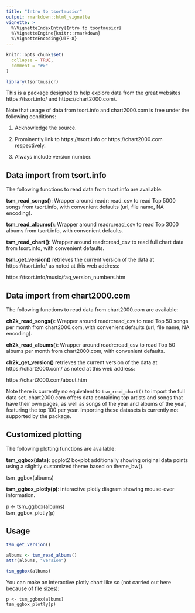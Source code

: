 ```yaml
---
title: "Intro to tsortmusicr"
output: rmarkdown::html_vignette
vignette: >
  %\VignetteIndexEntry{Intro to tsortmusicr}
  %\VignetteEngine{knitr::rmarkdown}
  %\VignetteEncoding{UTF-8}
---
```


```r
knitr::opts_chunk$set(
  collapse = TRUE,
  comment = "#>"
)
```

```r
library(tsortmusicr)
```

This is a package designed to help explore data from the great websites https://tsort.info/ and https://chart2000.com/.

Note that usage of data from tsort.info and chart2000.com is free under the following conditions:

1. Acknowledge the source.

2. Prominently link to https://tsort.info or https://chart2000.com respectively.

3. Always include version number.


## Data import from tsort.info

The following functions to read data from tsort.info are available:

**tsm_read_songs()**: Wrapper around readr::read_csv to read Top 5000 songs from tsort.info, with convenient defaults (url, file name, NA encoding).

**tsm_read_albums()**: Wrapper around readr::read_csv to read Top 3000 albums from tsort.info, with convenient defaults.

**tsm_read_chart()**: Wrapper around readr::read_csv to read full chart data from tsort.info, with convenient defaults.

**tsm_get_version()** retrieves the current version of the data at https://tsort.info/ as noted at this web address:

https://tsort.info/music/faq_version_numbers.htm


## Data import from chart2000.com

The following functions to read data from chart2000.com are available:

**ch2k_read_songs()**: Wrapper around readr::read_csv to read Top 50 songs per month from chart2000.com, with convenient defaults (url, file name, NA encoding).

**ch2k_read_albums()**: Wrapper around readr::read_csv to read Top 50 albums per month from chart2000.com, with convenient defaults.

**ch2k_get_version()** retrieves the current version of the data at https://chart2000.com/ as noted at this web address:

https://chart2000.com/about.htm

Note there is currently no equivalent to `tsm_read_chart()` to import the full data set. chart2000.com offers data containing top artists and songs that have their own pages, as well as songs of the year and albums of the year, featuring the top 100 per year. Importing these datasets is currently not supported by the package.


## Customized plotting

The following plotting functions are available:

**tsm_ggbox(data)**: ggplot2 boxplot additionally showing original data points using a slightly customized theme based on theme_bw().

tsm_ggbox(albums)

**tsm_ggbox_plotly(p)**: interactive plotly diagram showing mouse-over information.

p <- tsm_ggbox(albums)  
tsm_ggbox_plotly(p)

## Usage

```r

tsm_get_version()

albums <- tsm_read_albums()
attr(albums, "version")

tsm_ggbox(albums)

```

You can make an interactive plotly chart like so (not carried out here because of file sizes):
  
    p <- tsm_ggbox(albums)
    tsm_ggbox_plotly(p)
